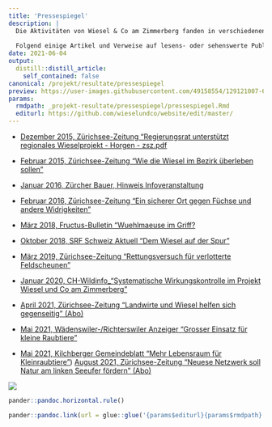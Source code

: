 ```yaml
---
title: 'Pressespiegel'
description: |
  Die Aktivitäten von Wiesel & Co am Zimmerberg fanden in verschiedenen Pressehäusern Resonanz.
  
  Folgend einige Artikel und Verweise auf lesens- oder sehenswerte Publikationen: 
date: 2021-06-04
output:
  distill::distill_article:
    self_contained: false
canonical: /projekt/resultate/pressespiegel
preview: https://user-images.githubusercontent.com/49158554/129121007-6ce0a617-2888-4f96-a1e6-0662ae97aca4.jpg
params:
  rmdpath: _projekt-resultate/pressespiegel/pressespiegel.Rmd
  editurl: https://github.com/wieselundco/website/edit/master/
---
```


- [Dezember 2015, Zürichsee-Zeitung "Regierungsrat unterstützt regionales Wieselprojekt - Horgen - zsz.pdf](https://github.com/wieselundco/website/files/6971985/Horgen_.Regierungsrat.unterstutzt.regionales.Wieselprojekt.-.Horgen.-.zsz.pdf)

- [Februar 2015, Zürichsee-Zeitung "Wie die Wiesel im Bezirk überleben sollen"](https://user-images.githubusercontent.com/49158554/129247794-b5b1acbe-f25d-4777-b64d-a104528a1bc6.jpg)

- [Januar 2016, Zürcher Bauer, Hinweis Infoveranstaltung](https://github.com/wieselundco/website/files/6982530/Abdruck.Veranstaltungshinweis.pdf)


- [Februar 2016, Zürichsee-Zeitung "Ein sicherer Ort gegen Füchse und andere Widrigkeiten"](https://github.com/wieselundco/website/files/6972002/WDENSW.1.PDF)


- [März 2018, Fructus-Bulletin "Wuehlmaeuse im Griff?](https://github.com/wieselundco/website/files/6971997/Fructus-Bulletin-127_Auszug-Wuehlmaeuse.pdf)

- [Oktober 2018, SRF Schweiz Aktuell "Dem Wiesel auf der Spur"](https://tp.srgssr.ch/p/portal?urn=urn:srf:video:7bb03a36-285a-42b7-ac32-135bccec30c7&autoplay=true&legacy=true&width=640&height=360&playerType=)

- [März 2019, Zürichsee-Zeitung "Rettungsversuch für verlotterte Feldscheunen"](https://github.com/wieselundco/website/files/6972040/ZSZ.26.03.2019.-.Feldscheunen.pdf)

- [Januar 2020, CH-Wildinfo_"Systematische Wirkungskontrolle im Projekt Wiesel und Co am Zimmerberg"](https://github.com/wieselundco/website/files/6972077/CH-Wildinfo_2020-1-auszug.pdf)

- <a href='https://www.zsz.ch/landwirte-und-wiesel-helfen-sich-gegenseitig-900393926751' target='_blank'>April 2021, Zürichsee-Zeitung "Landwirte und Wiesel helfen sich gegenseitig" (Abo)</a>
- <a href='https://waedenswiler-anzeiger.ch/2021/05/19/grosser-einsatz-fuer-kleine-raubtiere' target='_blank'>Mai 2021, Wädenswiler-/Richterswiler Anzeiger "Grosser Einsatz für kleine Raubtiere"</a>
- [Mai 2021, Kilchberger Gemeindeblatt "Mehr Lebensraum für Kleinraubtiere"](KIBG_s6_WiCoZ_21_05_12.pdf))
[August 2021, Zürichsee-Zeitung "Neuese Netzwerk soll Natur am linken Seeufer fördern" (Abo)](https://www.zsz.ch/neues-netzwerk-soll-natur-am-linken-seeufer-foerdern-822039542417)

![](https://user-images.githubusercontent.com/49158554/129121054-4eb7d66e-e581-4012-ab17-8f7526bcbe47.JPG)

```r
pander::pandoc.horizontal.rule()

pander::pandoc.link(url = glue::glue('{params$editurl}{params$rmdpath}'),text = 'Artikel bearbeiten')
```

